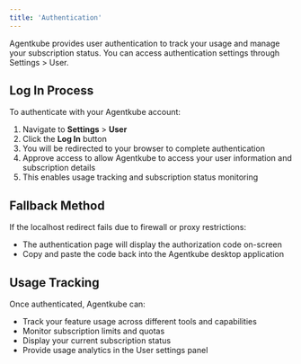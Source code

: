 ```yaml
---
title: 'Authentication'
---
```


Agentkube provides user authentication to track your usage and manage your subscription status. You can access authentication settings through Settings > User.

## Log In Process

To authenticate with your Agentkube account:

1. Navigate to **Settings** > **User**
2. Click the **Log In** button
3. You will be redirected to your browser to complete authentication
4. Approve access to allow Agentkube to access your user information and subscription details
5. This enables usage tracking and subscription status monitoring

## Fallback Method

If the localhost redirect fails due to firewall or proxy restrictions:
- The authentication page will display the authorization code on-screen
- Copy and paste the code back into the Agentkube desktop application

## Usage Tracking

Once authenticated, Agentkube can:
- Track your feature usage across different tools and capabilities
- Monitor subscription limits and quotas  
- Display your current subscription status
- Provide usage analytics in the User settings panel